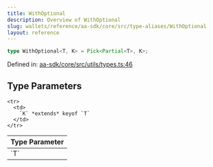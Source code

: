 ```yaml
---
title: WithOptional
description: Overview of WithOptional
slug: wallets/reference/aa-sdk/core/src/type-aliases/WithOptional
layout: reference
---
```


```ts
type WithOptional<T, K> = Pick<Partial<T>, K>;
```

Defined in: [aa-sdk/core/src/utils/types.ts:46](https://github.com/alchemyplatform/aa-sdk/blob/da19afd63b0ba06a4de95b0d2d7871f64d546304/aa-sdk/core/src/utils/types.ts#L46)

## Type Parameters

<table>
  <thead>
    <tr>
      <th align="left">Type Parameter</th>
    </tr>
  </thead>

  <tbody>
    <tr>
      <td>
        `T`
      </td>
    </tr>

    <tr>
      <td>
        `K` *extends* keyof `T`
      </td>
    </tr>

  </tbody>
</table>

